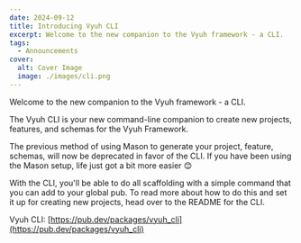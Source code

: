 ```yaml
---
date: 2024-09-12
title: Introducing Vyuh CLI
excerpt: Welcome to the new companion to the Vyuh framework - a CLI.
tags:
  - Announcements
cover:
  alt: Cover Image
  image: ./images/cli.png
---
```



Welcome to the new companion to the Vyuh framework - a CLI.

The Vyuh CLI is your new command-line companion to create new projects,
features, and schemas for the Vyuh Framework.

The previous method of using Mason to generate your project, feature, schemas,
will now be deprecated in favor of the CLI. If you have been using the Mason
setup, life just got a bit more easier 😊

With the CLI, you'll be able to do all scaffolding with a simple command that
you can add to your global pub. To read more about how to do this and set it up
for creating new projects, head over to the README for the CLI.

Vyuh CLI: [https://pub.dev/packages/vyuh_cli](https://pub.dev/packages/vyuh_cli)

<LinkCard href="/intro/cli" title="CLI Docs" />
